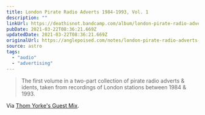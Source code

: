 ```yaml
---
title: London Pirate Radio Adverts 1984​-​1993, Vol. 1
description: ""
linkUrl: https://deathisnot.bandcamp.com/album/london-pirate-radio-adverts-1984-1993-vol-1
pubDate: 2021-03-22T08:36:21.669Z
updatedDate: 2021-03-22T08:36:21.669Z
originalUrl: https://anglepoised.com/notes/london-pirate-radio-adverts-1984-1993-vol-1
source: astro
tags:
  - "audio"
  - "advertising"
---
```


> The first volume in a two-part collection of pirate radio adverts & idents, taken from recordings of London stations between 1984 & 1993.

Via [Thom Yorke's Guest Mix](https://www.bbc.co.uk/programmes/m000rwsq).
